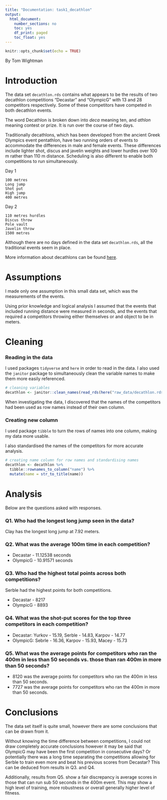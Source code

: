```yaml
---
title: "Documentation: task1_decathlon"
output:
  html_document: 
    number_sections: no
    toc: yes
    df_print: paged
    toc_float: yes
---
```


```r
knitr::opts_chunk$set(echo = TRUE)
```

By Tom Wightman

# Introduction

The data set `decathlon.rds` contains what appears to be the results of two decathlon competitions "Decastar" and "OlympicG" with 13 and 28 competitors respectively. Some of these competitors have competed in both decathlon events.

The word Decathlon is broken down into *deca* meaning ten, and *athlon* meaning contest or prize. It is run over the course of two days. 

Traditionally decathlons, which has been developed from the ancient Greek Olympics event pentathlon, have two running orders of events to accommodate the differences in male and female events. These differences include lighter shot, discus and javelin weights and lower hurdles over 100 m rather than 110 m distance. Scheduling is also different to enable both competitions to run simultaneously.


Day 1

    100 metres
    Long jump
    Shot put
    High jump
    400 metres

Day 2

    110 metres hurdles
    Discus throw
    Pole vault
    Javelin throw
    1500 metres

Although there are no days defined in the data set `decathlon.rds`, all the traditional events seem in place.

More information about decathlons can be found [here](https://en.wikipedia.org/wiki/Decathlon).

# Assumptions

I made only one assumption in this small data set, which was the measurements of the events.

Using prior knowledge and logical analysis I assumed that the events that included running distance were measured in seconds, and the events that required a competitors throwing either themselves or and object to be in meters.

# Cleaning

### Reading in the data

I used packages `tidyverse` and `here` in order to read in the data. I also used the `janitor` package to simultaneously clean the variable names to make them more easily referenced.

```r
# cleaning variables
decathlon <- janitor::clean_names(read_rds(here("raw_data/decathlon.rds")))
```

When investigating the data, I discovered that the names of the competitors had been used as row names instead of their own column.

### Creating new column

I used package `tibble` to turn the rows of names into one column, making my data more usable.

I also standardised the names of the competitors for more accurate analysis.
```r
# creating name column for row names and standardising names
decathlon <- decathlon %>% 
  tibble::rownames_to_column("name") %>%
  mutate(name = str_to_title(name))
```

# Analysis

Below are the questions asked with responses.

### Q1. Who had the longest long jump seen in the data?

Clay has the longest long jump at 7.92 meters.

### Q2. What was the average 100m time in each competition?

- Decastar - 11.12538 seconds
- OlympicG - 10.91571 seconds

### Q3. Who had the highest total points across both competitions?

Serble had the highest points for both competitions.

- Decastar - 8217	
- OlympicG - 8893	

### Q4. What was the shot-put scores for the top three competitors in each competition?

- Decastar:	Yurkov - 15.19, Serble -	14.83, Karpov -	14.77		
- OlympicG:	Sebrle - 16.36, Karpov -	15.93, Macey - 15.73

### Q5. What was the average points for competitors who ran the 400m in less than 50 seconds vs. those than ran 400m in more than 50 seconds?

- 8120 was the average points for competitors who ran the 400m in less than 50 seconds.
- 7727 was the average points for competitors who ran the 400m in more than 50 seconds.

# Conclusions

The data set itself is quite small, however there are some conclusions that can be drawn from it.

Without knowing the time difference between competitions, I could not draw completely accurate conclusions however it may be said that OlympicG may have been the first competition in consecutive days? Or potentially there was a long time separating the competitions allowing for Serble to train even more and beat his previous scores from Decastar? This can be deduced from results in Q3. and Q4.

Additionally, results from Q5. show a fair discrepancy is average scores in those that can run sub 50 seconds in the 400m event. This may show a high level of training, more robustness or overall generally higher level of fitness. 